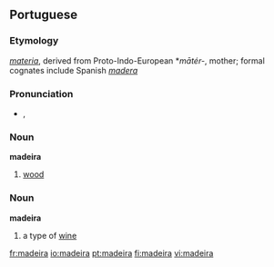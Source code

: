 {{see|Madeira}}
==Portuguese==
===Etymology===
{{L.}} ''[[materia]]'', derived from Proto-Indo-European *''mātér-'', mother; formal cognates include Spanish ''[[madera]]'' 

===Pronunciation===
*{{IPA|/mɐˈdɐjrɐ/}}, {{SAMPA|/m6"d6jr6/}}

===Noun===
'''madeira''' {{f}}

#[[wood]]

===Noun===
'''madeira''' {{m}}

# a type of [[wine]]

[[fr:madeira]]
[[io:madeira]]
[[pt:madeira]]
[[fi:madeira]]
[[vi:madeira]]